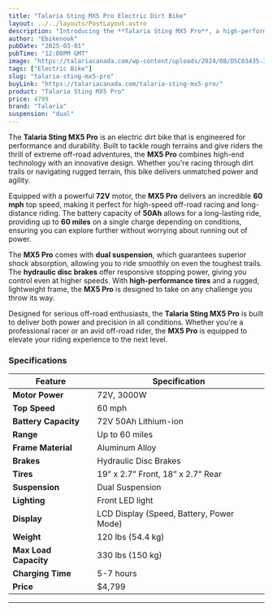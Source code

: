 ```yaml
---
title: "Talaria Sting MX5 Pro Electric Dirt Bike"
layout: ../../layouts/PostLayout.astro
description: "Introducing the **Talaria Sting MX5 Pro**, a high-performance electric dirt bike built for extreme off-road adventures."
author: "Ebikenook"
pubDate: "2025-03-01"
pubTime: "12:00PM GMT"
image: "https://talariacanada.com/wp-content/uploads/2024/08/DSC03435-3-1-2048x1195.jpg"
tags: ["Electric Bike"]
slug: "talaria-sting-mx5-pro"
buyLink: "https://talariacanada.com/talaria-sting-mx5-pro/"
product: "Talaria Sting MX5 Pro"
price: 4799
brand: "Talaria"
suspension: "dual"
---
```


The **Talaria Sting MX5 Pro** is an electric dirt bike that is engineered for performance and durability. Built to tackle rough terrains and give riders the thrill of extreme off-road adventures, the **MX5 Pro** combines high-end technology with an innovative design. Whether you're racing through dirt trails or navigating rugged terrain, this bike delivers unmatched power and agility.

Equipped with a powerful **72V** motor, the **MX5 Pro** delivers an incredible **60 mph** top speed, making it perfect for high-speed off-road racing and long-distance riding. The battery capacity of **50Ah** allows for a long-lasting ride, providing up to **60 miles** on a single charge depending on conditions, ensuring you can explore further without worrying about running out of power.

The **MX5 Pro** comes with **dual suspension**, which guarantees superior shock absorption, allowing you to ride smoothly on even the toughest trails. The **hydraulic disc brakes** offer responsive stopping power, giving you control even at higher speeds. With **high-performance tires** and a rugged, lightweight frame, the **MX5 Pro** is designed to take on any challenge you throw its way.

Designed for serious off-road enthusiasts, the **Talaria Sting MX5 Pro** is built to deliver both power and precision in all conditions. Whether you're a professional racer or an avid off-road rider, the **MX5 Pro** is equipped to elevate your riding experience to the next level.

### Specifications

| Feature               | Specification                            |
| --------------------- | ---------------------------------------- |
| **Motor Power**       | 72V, 3000W                               |
| **Top Speed**         | 60 mph                                   |
| **Battery Capacity**  | 72V 50Ah Lithium-ion                     |
| **Range**             | Up to 60 miles                           |
| **Frame Material**    | Aluminum Alloy                           |
| **Brakes**            | Hydraulic Disc Brakes                    |
| **Tires**             | 19” x 2.7” Front, 18” x 2.7” Rear        |
| **Suspension**        | Dual Suspension                          |
| **Lighting**          | Front LED light                          |
| **Display**           | LCD Display (Speed, Battery, Power Mode) |
| **Weight**            | 120 lbs (54.4 kg)                        |
| **Max Load Capacity** | 330 lbs (150 kg)                         |
| **Charging Time**     | 5-7 hours                                |
| **Price**             | $4,799                                   |

---
